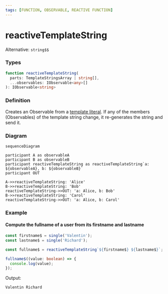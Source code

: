 ```yaml
---
tags: [FUNCTION, OBSERVABLE, REACTIVE FUNCTION]
---
```


# reactiveTemplateString

Alternative: `string$$`

### Types

```ts
function reactiveTemplateString(
  parts: TemplateStringsArray | string[],
  ...observables: IObservable<any>[]
): IObservable<string>
```

### Definition

Creates an Observable from a [template literal](https://developer.mozilla.org/en-US/docs/Web/JavaScript/Reference/Template_literals).
If any of the members (Observables) of the template string change, it re-generates the string and send it.

### Diagram

```mermaid
sequenceDiagram

participant A as observableA
participant B as observableB
participant reactiveTemplateString as reactiveTemplateString`a: ${observableA}, b: ${observableB}`
participant OUT

A->>reactiveTemplateString: 'Alice'
B->>reactiveTemplateString: 'Bob'
reactiveTemplateString->>OUT: 'a: Alice, b: Bob'
B->>reactiveTemplateString: 'Carol'
reactiveTemplateString->>OUT: 'a: Alice, b: Carol'
```

### Example

#### Compute the fullname of a user from its firstname and lastname

```ts
const firstname$ = single('Valentin');
const lastname$ = single('Richard');

const fullname$ = reactiveTemplateString`${firstname$} ${lastname$}`;

fullname$((value: boolean) => {
  console.log(value);
});
```

Output:

```text
Valentin Richard
```

